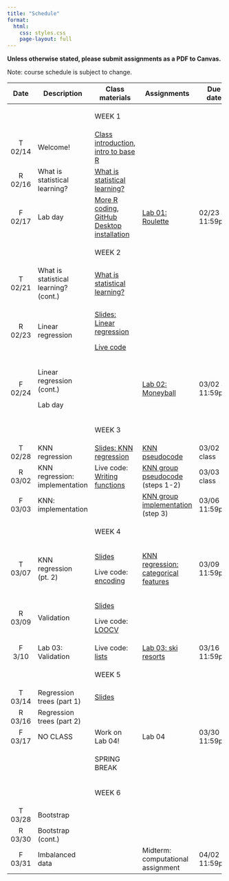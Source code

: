 ```yaml
---
title: "Schedule"
format:
  html:
    css: styles.css
    page-layout: full
---
```


**Unless otherwise stated, please submit assignments as a PDF to Canvas.**

Note: course schedule is subject to change.

::: important
+---------+---------------------------------------+-----------------------------------------------------------------------------------------------------------------------+---------------------------------------------------------------------------------------------+------------------+
| Date    | Description                           | Class materials                                                                                                       | Assignments                                                                                 | Due date         |
+:=======:+=======================================+=======================================================================================================================+=============================================================================================+==================+
|         |                                       | ::: important                                                                                                         |                                                                                             |                  |
|         |                                       | WEEK 1                                                                                                                |                                                                                             |                  |
|         |                                       | :::                                                                                                                   |                                                                                             |                  |
+---------+---------------------------------------+-----------------------------------------------------------------------------------------------------------------------+---------------------------------------------------------------------------------------------+------------------+
| T 02/14 | Welcome!                              | [Class introduction](slides/slides-00-welcome.qmd), [intro to base R](live-code/live-code-base-R.qmd)                 |                                                                                             |                  |
+---------+---------------------------------------+-----------------------------------------------------------------------------------------------------------------------+---------------------------------------------------------------------------------------------+------------------+
| R 02/16 | What is statistical learning?         | [What is statistical learning?](slides/slides-01-what-is.qmd)                                                         |                                                                                             |                  |
+---------+---------------------------------------+-----------------------------------------------------------------------------------------------------------------------+---------------------------------------------------------------------------------------------+------------------+
| F 02/17 | Lab day                               | [More R coding](live-code/live-code-conditions.qmd), [GitHub Desktop installation](slides/slides-00-installation.qmd) | [Lab 01: Roulette](labs/lab-01-roulette.qmd)                                                | 02/23 at 11:59pm |
+---------+---------------------------------------+-----------------------------------------------------------------------------------------------------------------------+---------------------------------------------------------------------------------------------+------------------+
|         |                                       | ::: important                                                                                                         |                                                                                             |                  |
|         |                                       | WEEK 2                                                                                                                |                                                                                             |                  |
|         |                                       | :::                                                                                                                   |                                                                                             |                  |
+---------+---------------------------------------+-----------------------------------------------------------------------------------------------------------------------+---------------------------------------------------------------------------------------------+------------------+
| T 02/21 | What is statistical learning? (cont.) | [What is statistical learning?](slides/slides-01-what-is.qmd)                                                         |                                                                                             |                  |
+---------+---------------------------------------+-----------------------------------------------------------------------------------------------------------------------+---------------------------------------------------------------------------------------------+------------------+
| R 02/23 | Linear regression                     | [Slides: Linear regression](slides/slides-02-linear-regression.qmd)                                                   |                                                                                             |                  |
|         |                                       |                                                                                                                       |                                                                                             |                  |
|         |                                       | [Live code](live-code/live-code-lin-regression.qmd)                                                                   |                                                                                             |                  |
+---------+---------------------------------------+-----------------------------------------------------------------------------------------------------------------------+---------------------------------------------------------------------------------------------+------------------+
| F 02/24 | Linear regression (cont.)             |                                                                                                                       | [Lab 02: Moneyball](labs/lab-02-linear-regression.qmd)                                      | 03/02 at 11:59pm |
|         |                                       |                                                                                                                       |                                                                                             |                  |
|         | Lab day                               |                                                                                                                       |                                                                                             |                  |
+---------+---------------------------------------+-----------------------------------------------------------------------------------------------------------------------+---------------------------------------------------------------------------------------------+------------------+
|         |                                       | ::: important                                                                                                         |                                                                                             |                  |
|         |                                       | WEEK 3                                                                                                                |                                                                                             |                  |
|         |                                       | :::                                                                                                                   |                                                                                             |                  |
+---------+---------------------------------------+-----------------------------------------------------------------------------------------------------------------------+---------------------------------------------------------------------------------------------+------------------+
| T 02/28 | KNN regression                        | [Slides: KNN regression](slides/slides-03-knn-regression.qmd)                                                         | [KNN pseudocode](files/knn_pseudocode.qmd)                                                  | 03/02 in class   |
+---------+---------------------------------------+-----------------------------------------------------------------------------------------------------------------------+---------------------------------------------------------------------------------------------+------------------+
| R 03/02 | KNN regression: implementation        | Live code: [Writing functions](live-code/live-code-functions.qmd)                                                     | [KNN group pseudocode](implementations/implementation_knn_regression_1.qmd) (steps 1-2)     | 03/03 in class   |
+---------+---------------------------------------+-----------------------------------------------------------------------------------------------------------------------+---------------------------------------------------------------------------------------------+------------------+
| F 03/03 | KNN: implementation                   |                                                                                                                       | [KNN group implementation](implementations/implementation_knn_regression_1.qmd) (step 3)    | 03/06 11:59pm    |
+---------+---------------------------------------+-----------------------------------------------------------------------------------------------------------------------+---------------------------------------------------------------------------------------------+------------------+
|         |                                       | ::: important                                                                                                         |                                                                                             |                  |
|         |                                       | WEEK 4                                                                                                                |                                                                                             |                  |
|         |                                       | :::                                                                                                                   |                                                                                             |                  |
+---------+---------------------------------------+-----------------------------------------------------------------------------------------------------------------------+---------------------------------------------------------------------------------------------+------------------+
| T 03/07 | KNN regression (pt. 2)                | [Slides](slides/slides-04-knn-regression-pt2.qmd)                                                                     | [KNN regression: categorical features](implementations/implementation_knn_regression_2.qmd) | 03/09 11:59pm    |
|         |                                       |                                                                                                                       |                                                                                             |                  |
|         |                                       | Live code: [encoding](live-code/live-code-encoding.qmd)                                                               |                                                                                             |                  |
+---------+---------------------------------------+-----------------------------------------------------------------------------------------------------------------------+---------------------------------------------------------------------------------------------+------------------+
| R 03/09 | Validation                            | [Slides](slides/slides-05-validation.qmd)                                                                             |                                                                                             |                  |
|         |                                       |                                                                                                                       |                                                                                             |                  |
|         |                                       | Live code: [LOOCV](live-code/live-code-loocv.qmd)                                                                     |                                                                                             |                  |
+---------+---------------------------------------+-----------------------------------------------------------------------------------------------------------------------+---------------------------------------------------------------------------------------------+------------------+
| F 3/10  | Lab 03: Validation                    | Live code: [lists](live-code/live-code-lists.qmd)                                                                     | [Lab 03: ski resorts](labs/lab-03-cross-validation.qmd)                                     | 03/16 11:59pm    |
+---------+---------------------------------------+-----------------------------------------------------------------------------------------------------------------------+---------------------------------------------------------------------------------------------+------------------+
|         |                                       | ::: important                                                                                                         |                                                                                             |                  |
|         |                                       | WEEK 5                                                                                                                |                                                                                             |                  |
|         |                                       | :::                                                                                                                   |                                                                                             |                  |
+---------+---------------------------------------+-----------------------------------------------------------------------------------------------------------------------+---------------------------------------------------------------------------------------------+------------------+
| T 03/14 | Regression trees (part 1)             | [Slides](slides/slides-06-regression-trees-01.qmd)                                                                    |                                                                                             |                  |
+---------+---------------------------------------+-----------------------------------------------------------------------------------------------------------------------+---------------------------------------------------------------------------------------------+------------------+
| R 03/16 | Regression trees (part 2)             |                                                                                                                       |                                                                                             |                  |
+---------+---------------------------------------+-----------------------------------------------------------------------------------------------------------------------+---------------------------------------------------------------------------------------------+------------------+
| F 03/17 | NO CLASS                              | Work on Lab 04!                                                                                                       | Lab 04                                                                                      | 03/30 11:59pm    |
+---------+---------------------------------------+-----------------------------------------------------------------------------------------------------------------------+---------------------------------------------------------------------------------------------+------------------+
|         |                                       | ::: important                                                                                                         |                                                                                             |                  |
|         |                                       | SPRING BREAK                                                                                                          |                                                                                             |                  |
|         |                                       | :::                                                                                                                   |                                                                                             |                  |
+---------+---------------------------------------+-----------------------------------------------------------------------------------------------------------------------+---------------------------------------------------------------------------------------------+------------------+
|         |                                       | ::: important                                                                                                         |                                                                                             |                  |
|         |                                       | WEEK 6                                                                                                                |                                                                                             |                  |
|         |                                       | :::                                                                                                                   |                                                                                             |                  |
+---------+---------------------------------------+-----------------------------------------------------------------------------------------------------------------------+---------------------------------------------------------------------------------------------+------------------+
| T 03/28 | Bootstrap                             |                                                                                                                       |                                                                                             |                  |
+---------+---------------------------------------+-----------------------------------------------------------------------------------------------------------------------+---------------------------------------------------------------------------------------------+------------------+
| R 03/30 | Bootstrap (cont.)                     |                                                                                                                       |                                                                                             |                  |
+---------+---------------------------------------+-----------------------------------------------------------------------------------------------------------------------+---------------------------------------------------------------------------------------------+------------------+
| F 03/31 | Imbalanced data                       |                                                                                                                       | Midterm: computational assignment                                                           | 04/02 11:59pm    |
+---------+---------------------------------------+-----------------------------------------------------------------------------------------------------------------------+---------------------------------------------------------------------------------------------+------------------+
:::
